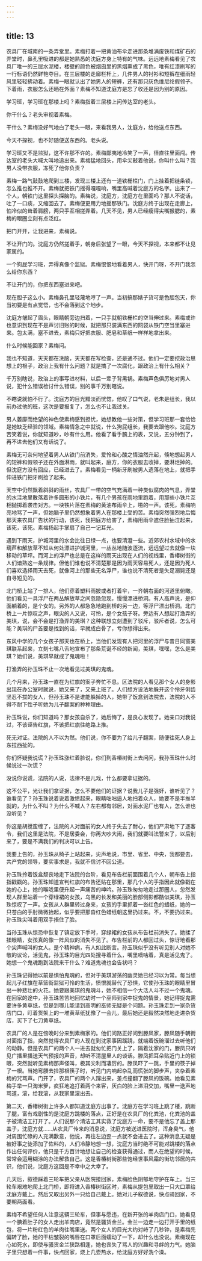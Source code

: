 ```yaml
---
---
---
```

title: 13
---




农具厂在城南的一条弄堂里。素梅打着一把黄油布伞走进那条堆满废铁和煤矿石的弄堂时，鼻孔里吸进的都是她熟悉的沈庭方身上特有的气味。远远地素梅看见了农具厂唯一的三层水泥楼，楼壁的颜色被烟囱里的黑烟熏成了黑色，唯有红漆刷写的一行标语仍然鲜艳夺目。在三层楼的走廊栏杆上，几件男人的衬衫和短裤在细雨轻风里轻轻拂动着。素梅一眼就认出了她男人的短裤，还有那只灰色维尼纶假领子。下着雨，衣服怎么还晒在外面？素梅不知道沈庭方是忘了收还是因为别的原因。

学习班，学习班在那楼上吗？素梅指着三层楼上问传达室的老头。

你干什么？老头审视着素梅。

干什么？素梅没好气地白了老头一眼，来看我男人，沈庭方，给他送点东西。

今天不探视，也不好随便送东西的。老头说。

学习班又不是监狱，这不许那不许的。素梅鄙夷地冷笑了一声，径直往里面闯。传达室的老头大喊大叫地追出来。素梅猛地回头，用伞尖敲着他说，你叫什么叫？我男人没带衣服，冻死了他你负责？

素梅一路气鼓鼓地爬到三楼，发现三楼上还有一道铁栅栏门，门上挂着把链条锁，怎么推也推不开。素梅就把铁门摇得嘎嘎响，嘴里高喊着沈庭方的名字。出来了一个人，朝铁门这里探头探脑的。素梅说，沈庭方，沈庭方在里面吗？那人不说话，吐了一口痰，又缩回去了。素梅便更用力地摇那铁门。沈庭方终于出现在走廊上，怕冷似的耸着肩膀，两只手互相搓弄着。几天不见，男人已经瘦得尖嘴猴腮的，素梅的眼圈立刻有点泛红。

把门开开，让我进来，素梅说。

不让开门的。沈庭方仍然搓着手，朝身后张望了一眼，今天不探视，本来都不让见家属的。

一个狗屁学习班，弄得真像个监狱。素梅恨恨地看着男人，快开门呀，不开门我怎么给你东西？

不让开门的，你把东西塞进来吧。

现在胆子这么小。素梅鼻孔里轻蔑地哼了一声。当初搞那婊子货可是色胆包天，你当初要是有点觉悟，也不会落到这个地步。

沈庭方皱起了眉头，眼睛朝旁边扫着，一只手就朝铁栅栏的空当伸过来。素梅或许也意识到现在不是声讨旧账的时候，就把那只装满东西的网袋从铁门空当里塞进来。包太满，塞不进去，素梅只好把衣服、肥皂和草纸一样样地拿出来。

什么时候能回家？素梅问。

我也不知道，天天都在洗脑，天天都在写检查，还是通不过。他们一定要挖政治思想上的根子，政治上我有什么问题？就是搞了一次腐化，跟政治上有什么相关？

千万别瞎说，政治上的事写进材料，以后一辈子背黑锅。素梅声色俱厉地对男人说，犯什么错误检讨什么错误，别的事千万别瞎说。

不瞎说就怕不行了。沈庭方的目光黯淡而恍惚，他叹了口气说，老朱是组长，我以前办过他的班，这次是要报复了，怎么也不让我过关。

男人萎靡而绝望的神色使素梅感到担忧，她想教他一些对策，但学习班那一套恰恰是她缺乏经验的领域。素梅情急之中就说，什么狗屁组长，我要去跟他吵。沈庭方苦笑着说，你就知道吵，吵有什么用。他看了看手腕上的表，又说，五分钟到了，再不进去他们又有话说了。

素梅无可奈何地望着男人从铁门前消失，爱怜和心酸之情油然升起，倏地想起男人的短裤和假领子还在外面淋雨，就叫起来，庭方，你的衣服去收掉，要淋烂掉的。但沈庭方没有回应，已经进去了。素梅看见一柄新牙刷被男人遗落在地上，就把手伸进铁门把牙刷捡了起来。

天空中仍然飘着斜斜的雨丝，农具厂一带的空气充满着一种类似腐肉的气息，弄堂的水洼地里散落着许多圆形的小铁片，有几个男孩在雨地里跑着，用那些小铁片互相抛掷着袭击对方。一块铁片落在素梅的黄油布雨伞上，啪的一声。该死，素梅响亮地骂了一声，但她脑子里仍然想象着男人在那楼上受的苦。素梅突然强烈地后悔那天来农具厂告状的行动，该死，我把庭方给害了，素梅用雨伞遮住脸抽泣起来，该死，该死。素梅扬起手掌扇了自己一记耳光。

遇到下雨天，护城河里的水会比往日绿一点，也要清澄一些。近郊农村水域中的水葫芦和解放草不知从何处漂进护城河里，一丛丛地随波逐流，远远望过去就像一块移动的草坪。而河上的浮尸也总是在这样的雨天出现在人们的视线里，香椿树街的人们谙熟这一条规律。但他们谁也说不清楚那是因为雨天容易死人，还是因为死人们喜欢选择雨天去死，就像河上的那些无名浮尸，谁也说不清死者是失足溺毙还是自寻短见的。

北门桥上站了一排人，他们穿着塑料雨披或者打着伞，一齐朝右面的河道里俯瞰。他们看见一具浮尸在两丛解放草之间忽隐忽现，慢慢漂进桥洞。有人高声说，是仰面躺着的，是个女的。另外的人都急急地跑到桥的另一边，等浮尸漂出桥洞。北门桥上一片惊叹之声，眼尖的人又说，可怜，是个女孩子呀。旁边有人想起打渔弄的美琪，说，会不会是打渔弄的美琪？这种联想立刻遭到了驳斥，驳斥者说，怎么可能？美琪的尸首要是找到的话，早就成白骨了，亏你想得出来。

东风中学的几个女孩子那天也在桥上，当他们发现有人把河里的浮尸与昔日同窗美琪联系起来，立刻七嘴八舌地宣布了那条荒诞不经的新闻，美琪，嘿嘿，怎么是美琪？她们说，美琪早就成了鬼魂啦！

打渔弄的孙玉珠不止一次地看见过美琪的鬼魂。

几个月来，孙玉珠一直在为红旗的案子奔忙不息。区法院的人看见那个女人的身影出现在办公室时就说，她又来了，又来上班了。人们想方设法地躲开这个伶牙俐齿坚忍不拔的女人，但孙玉珠不是谁能躲掉的人，她带了饭盒到法院去，法院的人不得不耐下性子听她为儿子翻案的种种理由。

孙玉珠说，你们知道吗？那女孩自杀了，她后悔了，是良心发现了。她亲口对我说过，不该诬告红旗，不该把红旗往绝路上推。

死无对证。法院的人不以为然。他们说，你不要为了给儿子翻案，随便往死人身上东拉西扯的。

你们怀疑我说谎？孙玉珠涨红着脸说，你们到香椿树街上去问问，我孙玉珠什么时候说过一次谎？

没说你说谎，法院的人说，法律不是儿戏，什么都要拿证据的。

这不公平，光让我们拿证据，怎么不要他们的证据？说我儿子是强奸，谁听见了？谁看见了？孙玉珠说着说着激愤起来，眼睛咄咄逼人地扫着众人，她要不是半推半就的，为什么不叫？为什么不喊人？左右都有邻居，对面水泥厂也有人，怎么谁也没听见？

你这是胡搅蛮缠了，法院的人对面前的女人终于失去了耐心，他们严肃地下了逐客令，我们这里是法院，不是居委会，你再大吵大闹，我们就要叫法警来了，以后别来了，要是不满我们的判决可以上告。

我要上告的，孙玉珠从椅子上站起来，尖声地说，市里、省里、中央，我都要去，共产党的领导，要实事求是，我就不信讨不回公道。

孙玉珠拎着饭盒颓丧地走下法院的台阶，看见布告栏前面围着几个人，朝布告上指指戳戳的。孙玉珠知道宣判红旗的布告还贴在那里，那几个人的手指因此就像戳在她的心上，她的喉咙里便升起一声痛苦的呻吟。孙玉珠匆匆地走过那圈人，忽然发现人群里站着一个穿绿裙的女孩，乌黑的长发和美丽的脸部侧影都酷似美琪，孙玉珠惊叹了一声。女孩从人群里转过身来，女孩的手里抓着一沓红色的蜡纸，她的一只苍白的手肘微微抬起，似乎要把那沓红色蜡纸朝这里扔过来。不，不要扔过来。孙玉珠尖叫着用双手捂住了脸。

当孙玉珠从惊恐中恢复了镇定放下手时，穿绿裙的女孩从布告栏前消失了。她揉了揉眼睛，女孩真的像一阵风似的消失不见了。布告栏前的人都回过头，惊讶地看那个尖声喊叫的女人。是个精神病，有人如此断言。孙玉珠似乎没有听见别人对她不敬的议论，活见鬼，孙玉珠的目光四处搜寻着什么，嘴里嘀咕着，真是活见鬼了。她想一个鬼魂跑到法院来干什么？难道鬼魂也会告状吗？

孙玉珠记得她以前是惧怕鬼魂的，但对于美琪游荡的幽灵她已经习以为常。每当想起儿子红旗在草篮街监狱可怜的生活，愤恨就替代了恐惧，它使孙玉珠的眼睛里冒出一种悲壮的火花。她要跟美琪的鬼魂斗，她不相信一个大活人斗不过一个鬼魂。在回家的途中，孙玉珠苦苦地回忆幼时一个巫师到家中捉鬼的情景，她记得捉鬼需要许多黄草纸，但是到哪儿能请到高明的巫师无疑是个问题。孙玉珠走到一家杂货店门口，盯着货架上的一堆黄草纸犹豫了一会儿，最后她还是毅然决然地走进杂货店，买下了七刀黄草纸。

农具厂的人是在傍晚时分来到素梅家的。他们问路正好问到滕凤家，滕凤随手朝街对面指了指，突然觉得农具厂的人现在到沈家事因蹊跷，就端着饭碗溜过去听他们的动静。但是农具厂的两个人一进去就匆忙把门关上了，隔着沈家的门，滕凤只听见广播里播送天气预报的声音，却听不清屋里人的谈话。滕凤把耳朵贴近门上的锁眼，突然就听见素梅那声怪叫，极其尖利而凄厉的。滕凤吓了一跳，手里的筷子掉了一根。当她弯腰去捡那根筷子时，听见门内响起杂乱而慌张的脚步声，夹杂着素梅的咒骂声。门开了，农具厂的两个人蹿出来，差点撞翻了滕凤的饭碗。她看见素梅手举一只淘米箩，疯狂地追打着两个来客，灰白的脸上涕泪交加，嘴里一迭声地骂道，滚，给我滚，从我家里滚出去。

第二天，香椿树街上许多人都知道沈庭方出事了。沈庭方在学习班上跳了楼，跳断了腿，富有戏剧性的是沈庭方跳楼的落点，正好是在农具厂的化粪池，化粪池的盖子被清洁工打开了。人们说那个清洁工其实救了沈庭方一命，要不是他忘了盖上那盖子，沈庭方就……从农具厂传来的消息说，沈庭方被送进医院时，浑身臭气，他对周围忙碌的人充满歉意，他说，再往左边歪一点就不会进去了。这种消息无疑是被好事之徒添加了佐料的，人们冷静地想一想，沈庭方当时绝不可能对跳楼的落点作出任何评价，他只是千方百计地想让自己的检查获得通过，而人在绝望的时候，常常会运用糊涂的办法解救自己。这是香椿树街那些饱经世事风霜的街坊邻居的共识，他们说，沈庭方这回是不幸中之大幸了。

几天后，叙德踩着三轮车把父亲从医院接回家，素梅脸色阴郁地守护在车上。当三轮车艰难地爬上北门桥，即将进入香椿树街区时，素梅从提包里取出一只大口罩给沈庭方戴上。然后又取出另外一只给自己戴上。她对儿子叙德说，快点骑回家，不要朝两面看。

素梅不希望任何人注意这辆三轮车，但事与愿违，在新开张的羊肉店门口，她看见一个腆着肚子的女人走出羊肉店，竟然是骚货金兰。金兰一边走一边打开手里的纸包，将一片粉红色的羊肉往嘴里送。两个女人的目光大约对峙了几秒钟，是素梅先偏转了脸，她的干枯皱裂的嘴唇在口罩后面蠕动了一下，却什么也没说。素梅现在心如死水，即使与骚货金兰狭路相逢，她也丧失了骂人的兴趣和寻衅的力气。她脑子里只想着一件事，快点回家，烧上几壶热水，给沈庭方好好洗个澡。